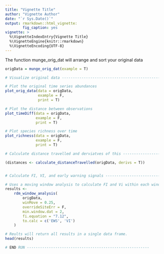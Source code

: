 ```yaml
---
title: "Vignette Title"
author: "Vignette Author"
date: "`r Sys.Date()`"
output: rmarkdown::html_vignette:
        fig_caption: yes
vignette: >
  %\VignetteIndexEntry{Vignette Title}
  %\VignetteEngine{knitr::rmarkdown}
  %\VignetteEncoding{UTF-8}
---
```


The function munge_orig_dat will arrange and sort your original data 
```r
origData = munge_orig_dat(example = T)

# Visualize original data -------------------------------------------------

# Plot the original time series abundances
plot_orig_data(data = origData,
               example = F,
               print = T)

# Plot the distance between observations
plot_timeDiff(data = origData,
              example = F,
              print = T)

# Plot species richness over time
plot_richness(data = origData,
              example = F,
              print = T)

# Calculate distance travelled and derviatves of this ---------------------

(distances <- calculate_distanceTravelled(origData, derivs = T))


# Calculate FI, VI, and early warning signals --------------------------------------------------------

# Uses a moving window analysis to calculate FI and Vi within each window
results <-
    rdm_window_analysis(
        origData,
        winMove = 0.25,
        overrideSiteErr = F,
        min.window.dat = 2,
        fi.equation = "7.12",
        to.calc = c('EWS', 'VI')
    )

# Reults will return all results in a single data frame.
head(results)

# END RUN --------------------------------------------------------
```
